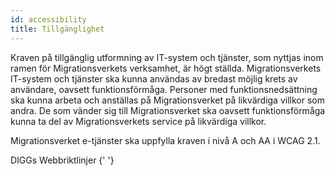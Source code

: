 ```yaml
---
id: accessibility
title: Tillgänglighet
---
```



Kraven på tillgänglig utformning av IT-system och tjänster, som nyttjas inom ramen för Migrationsverkets verksamhet, är högt ställda. Migrationsverkets IT-system och tjänster ska kunna användas av bredast möjlig krets av användare, oavsett funktionsförmåga. Personer med funktionsnedsättning ska kunna arbeta och anställas på Migrationsverket på likvärdiga villkor som andra. De som vänder sig till Migrationsverket ska oavsett funktionsförmåga kunna ta del av Migrationsverkets service på likvärdiga villkor.

Migrationsverket e-tjänster ska uppfylla kraven i nivå A och AA i WCAG 2.1.

<Link
  standalone
  href='https://www.digg.se/webbriktlinjer/alla-webbriktlinjer'
>
  DIGGs Webbriktlinjer
</Link>{' '}
